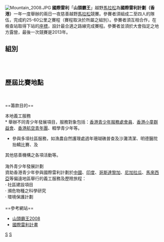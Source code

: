 [[File:Mountain_2008.JPG|thumb]]
'''國際雷利'''「'''山頭霸王'''」越野[[馬拉松|馬拉松]]為'''國際雷利計劃（香港）'''一年一度舉辦的兩日一夜慈善越野[[馬拉松|馬拉松]]競賽。參賽者須組成二至四人的隊伍，完成約25-60公里之賽程（賽程取決於所屬之組別）。參賽者須互相合作，在檢查站取得下站的[[座標|座標]]，設計最合適之路線完成賽程。參賽者並須於大會指定之地方露營，最後一次競賽是2013年。

==組別==

{| class=wikitable 
|- bgcolor="#cccccc"
|- 
|  '''組別'''  ||  '''參賽組別簡述及山藝競賽經驗要求''' 
|- 
| 精英組 || 二人組合，參賽者須具豐富山藝經驗及曾於遠足比賽獲優異成績
|- 
| 男子組 || 二人男子組合，參賽者須具山藝及競賽經驗
|- 
| 女子組 || 二人女子組合，參賽者須具山藝及競賽經驗
|- 
| 混合組 || 一男一女組合，參賽者須具山藝及競賽經驗
|- 
| 競賽體驗 || 二至四人組合，參賽者須具山藝知識及略具遠足比賽經驗
|- 
| 郊遊體驗 || 二至四人組合，參賽者須具基本閱圖技巧及遠足經驗 

|}

<br />

==歷屆比賽地點==


{| class=wikitable 
|- bgcolor="#cccccc" 
|- 
|  '''年份'''  ||  '''營地'''   ||  '''起點'''  ||   '''終點 ''' 
|- 
| 2000 || [[圓墩民安營|圓墩民安營]]     || [[荃灣|荃灣]] || [[屯門|屯門]]
|- 
| 2001 || [[灣仔營地|灣仔營地]]|| [[北潭涌|北潭涌]] || [[大灘民安營|大灘民安營]]
|- 
| 2002 || [[馬草壟展能運動村|馬草壟展能運動村]] || [[粉嶺|粉嶺]] || [[錦田泰康村|錦田泰康村]]
|- 
| 2003 || [[獅子山公園|獅子山公園]] || [[北港足球場|北港足球場]] || [[沙田排頭村|沙田排頭村]]
|- 
| 2004 || [[馬草壟展能運動村|馬草壟展能運動村]] ||[[大埔海演公園|大埔海演公園]] || [[馬草壟展能運動村|馬草壟展能運動村]]
|- 
| 2005 || [[大棠荔枝園|大棠荔枝園]] ||[[川龍|川龍]]  || [[屯門|屯門]]
|- 
| 2006 || [[深涌|深涌]] || [[西貢市區|西貢市區]] || [[北潭涌傷健樂園|北潭涌傷健樂園]]
|- 
| 2007 || [[汀角|汀角]] || [[粉嶺|粉嶺]]|| [[降下坳燒烤場|降下坳燒烤場]]
|}

<br />
==籌款目的==

本地義工服務<br />
* 舉辦不同青少年發展項目，服務對象包括：[[香港青少年服務處會員|香港青少年服務處會員]]、[[香港小童群益會|香港小童群益會]]、[[香港航空青年團|香港航空青年團]]、輟學青少年等。
* 參與多項社區服務，如漁農自然護理處週年珊瑚礁普查及沙灘清潔、明德醫院抬轎比賽、及
其他慈善機構之各項活動等。<br />

<br />
海外青少年發展計劃<br />
資助香港青少年參與國際雷利計劃於[[中國|中國]]、[[印度|印度]]、[[哥斯達黎加|哥斯達黎加]]、[[尼加拉瓜|尼加拉瓜]]、[[馬來西亞|馬來西亞]]等偏遠地區舉行的義工服務及歷險旅程：<br />
· 社區建設項目<br />
· 瀕危物種之科學研究<br />
· 環境保護計劃<br />
<br />
==參考網站==
* [https://web.archive.org/web/20080216184256/http://www.rimm.hk/News_c.html 山頭霸王2008]
* [https://web.archive.org/web/20080218115540/http://www.raleigh.org.hk/program/default.php 國際雷利計畫]

[[category:马拉松|S]]
[[分類:香港體育競賽|S]]